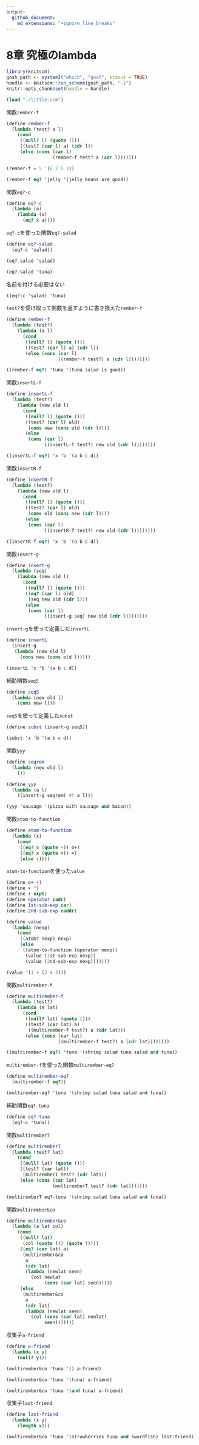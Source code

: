 ```yaml
---
output:
  github_document:
    md_extensions: "+ignore_line_breaks"
---
```


# 8章 究極のlambda

```r
library(knitscm)
gosh_path <- system2("which", "gosh", stdout = TRUE)
handle <- knitscm::run_scheme(gosh_path, "-i")
knitr::opts_chunk$set(handle = handle)
```

```scm
(load "./little.scm")
```

関数`rember-f`

```scm
(define rember-f
  (lambda (test? a l)
    (cond
     ((null? l) (quote ()))
     ((test? (car l) a) (cdr l))
     (else (cons (car l)
                 (rember-f test? a (cdr l)))))))
```

```scm
(rember-f = 5 '(6 2 5 3))
```

```scm
(rember-f eq? 'jelly '(jelly beans are good))
```

関数`eq?-c`

```scm
(define eq?-c
  (lambda (a)
    (lambda (x)
      (eq? x a))))
```

`eq?-c`を使った関数`eq?-salad`

```scm
(define eq?-salad
  (eq?-c 'salad))
```

```scm
(eq?-salad 'salad)
```

```scm
(eq?-salad 'tuna)
```

名前を付ける必要はない

```scm
((eq?-c 'salad) 'tuna)
```

`test?`を受け取って関数を返すように書き換えた`rember-f`

```scm
(define rember-f
  (lambda (test?)
    (lambda (a l)
      (cond
       ((null? l) (quote ()))
       ((test? (car l) a) (cdr l))
       (else (cons (car l)
                   ((rember-f test?) a (cdr l))))))))
```

```scm
((rember-f eq?) 'tuna '(tuna salad is good))
```

関数`insertL-f`

```scm
(define insertL-f
  (lambda (test?)
    (lambda (new old l)
      (cond
       ((null? l) (quote ()))
       ((test? (car l) old)
        (cons new (cons old (cdr l))))
       (else
        (cons (car l)
              ((insertL-f test?) new old (cdr l))))))))
```

```scm
((insertL-f eq?) 'x 'b '(a b c d))
```

関数`insertR-f`

```scm
(define insertR-f
  (lambda (test?)
    (lambda (new old l)
      (cond
       ((null? l) (quote ()))
       ((test? (car l) old)
        (cons old (cons new (cdr l))))
       (else
        (cons (car l)
              ((insertR-f test?) new old (cdr l))))))))
```

```scm
((insertR-f eq?) 'x 'b '(a b c d))
```

関数`insert-g`

```scm
(define insert-g
  (lambda (seq)
    (lambda (new old l)
      (cond
       ((null? l) (quote ()))
       ((eq? (car l) old)
        (seq new old (cdr l)))
       (else
        (cons (car l)
              ((insert-g seq) new old (cdr l))))))))
```

`insert-g`を使って定義した`insertL`

```scm
(define insertL
  (insert-g
   (lambda (new old l)
     (cons new (cons old l)))))
```

```scm
(insertL 'x 'b '(a b c d))
```

補助関数`seqS`

```scm
(define seqS
  (lambda (new old l)
    (cons new l)))
```

`seqS`を使って定義した`subst`

```scm
(define subst (insert-g seqS))
```

```scm
(subst 'x 'b '(a b c d))
```

関数`yyy`

```scm
(define seqrem
  (lambda (new old l)
    l))

(define yyy
  (lambda (a l)
    ((insert-g seqrem) #f a l)))
```

```scm
(yyy 'sausage '(pizza with sausage and bacon))
```

関数`atom-to-function`

```scm
(define atom-to-function
  (lambda (x)
    (cond
     ((eq? x (quote +)) o+)
     ((eq? x (quote ×)) ×)
     (else ↑))))
```

`atom-to-function`を使った`value`

```scm
(define o+ +)
(define × *)
(define ↑ expt)
(define operator cadr)
(define 1st-sub-exp car)
(define 2nd-sub-exp caddr)
```

```scm
(define value
  (lambda (nexp)
    (cond
     ((atom? nexp) nexp)
     (else
      ((atom-to-function (operator nexp))
       (value (1st-sub-exp nexp))
       (value (2nd-sub-exp nexp)))))))
```

```scm
(value '(1 + (2 ↑ 3)))
```

関数`multirember-f`

```scm
(define multirember-f
  (lambda (test?)
    (lambda (a lat)
      (cond
       ((null? lat) (quote ()))
       ((test? (car lat) a)
        ((multirember-f test?) a (cdr lat)))
       (else (cons (car lat)
                   ((multirember-f test?) a (cdr lat))))))))
```

```scm
((multirember-f eq?) 'tuna '(shrimp salad tuna salad and tuna))
```

`multirember-f`を使った関数`multirember-eq?`

```scm
(define multirember-eq?
  (multirember-f eq?))
```

```scm
(multirember-eq? 'tuna '(shrimp salad tuna salad and tuna))
```

補助関数`eq?-tuna`

```scm
(define eq?-tuna
  (eq?-c 'tuna))
```

関数`multiremberT`

```scm
(define multiremberT
  (lambda (test? lat)
    (cond
     ((null? lat) (quote ()))
     ((test? (car lat))
      (multiremberT test? (cdr lat)))
     (else (cons (car lat)
                 (multiremberT test? (cdr lat)))))))
```

```scm
(multiremberT eq?-tuna '(shrimp salad tuna salad and tuna))
```

関数`multirember&co`

```scm
(define multirember&co
  (lambda (a lat col)
    (cond
     ((null? lat)
      (col (quote ()) (quote ())))
     ((eq? (car lat) a)
      (multirember&co
       a
       (cdr lat)
       (lambda (newlat seen)
         (col newlat
              (cons (car lat) seen)))))
     (else
      (multirember&co
       a
       (cdr lat)
       (lambda (newlat seen)
         (col (cons (car lat) newlat)
              seen)))))))
```

収集子`a-friend`

```scm
(define a-friend
  (lambda (x y)
    (null? y)))
```

```scm
(multirember&co 'tuna '() a-friend)
```

```scm
(multirember&co 'tuna '(tuna) a-friend)
```

```scm
(multirember&co 'tuna '(and tuna) a-friend)
```

収集子`last-friend`

```scm
(define last-friend
  (lambda (x y)
    (length x)))
```

```scm
(multirember&co 'tuna '(strawberries tuna and swordfish) last-friend)
```

